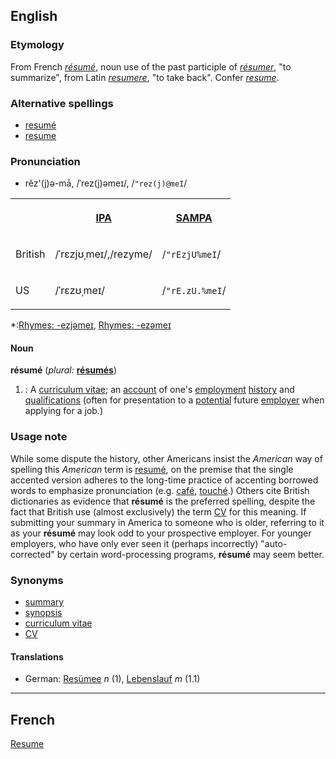 ==English==

=== Etymology ===
From French ''[[résumé#French|résumé]]'', noun use of the past participle of ''[[résumer#French|résumer]]'', "to summarize", from Latin ''[[resumere]]'', "to take back". Confer ''[[resume#English|resume]]''.

===Alternative spellings===
*[[resumé]]
*[[resume]]

===Pronunciation===
{{audio|resumé.ogg|Audio Pronunciation}}
*rĕz'(j)ə-mā, /ˈrez(j)əmeɪ/, /<tt>"rez(j)@meI</tt>/
<table>
<tr><th> <th>[[w:IPA|IPA]]<th>[[Pronunciation guide|SAMPA]]</tr>
<tr><td>British</td><td>/ˈrɛzjʊˌmeɪ/,/rezyme/</td> <td>/<tt>"rEzjU%meI</tt>/</td></tr>
<tr><td>US</td> <td>/ˈrɛzʊˌmeɪ/</td> <td>/<tt>"rE.zU.%meI</tt>/</td></tr>
</table>
*:[[Rhymes:English:-ezjəmeɪ|Rhymes: -ezjəmeɪ]], [[Rhymes:English:-ezəmeɪ|Rhymes: -ezəmeɪ]]

====Noun====
'''résumé''' (''plural:'' '''[[résumés]]''')
# {{cattag|US}}: A [[curriculum vitae]]; an [[account]] of one's [[employment]] [[history]] and [[qualification]]s (often for presentation to a [[potential]] future [[employer]] when applying for a job.)

===Usage note===
While some dispute the history, other Americans insist the ''American'' way of spelling this ''American'' term is [[resumé]], on the premise that the single accented version adheres to the long-time practice of accenting borrowed words to emphasize pronunciation (e.g. [[café]], [[touché]].)  Others cite British dictionaries as evidence that '''résumé''' is the preferred spelling, despite the fact that British use (almost exclusively) the term [[CV]] for this meaning.  If submitting your summary in America to someone who is older, referring to it as your '''résumé''' may look odd to your prospective employer.  For younger employers, who have only ever seen it (perhaps incorrectly) "auto-corrected" by certain word-processing programs, '''résumé''' may seem better.

===Synonyms===
*[[summary]]
*[[synopsis]]
*[[curriculum vitae]]
*[[CV]]<!-- maybe also c.v. or C.V. -->

====Translations====
*German: [[Resümee]] ''n'' (1), [[Lebenslauf]] ''m'' (1.1)

----
==French==
{{substub}}


[[Category:English words spelled with diacritics or ligatures|Resume]]